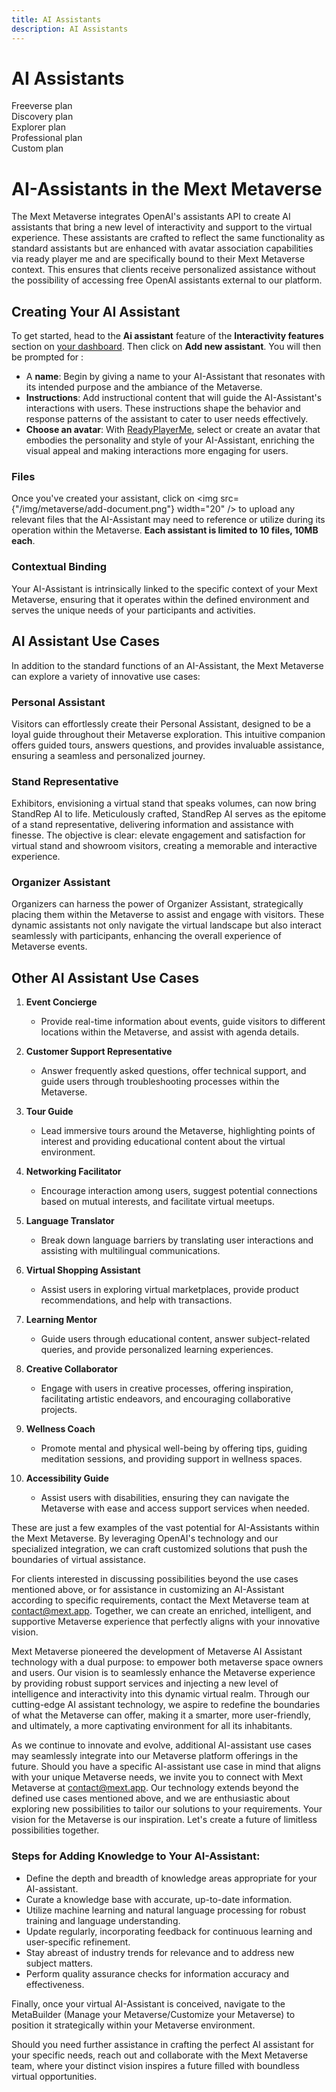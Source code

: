 ```yaml
---
title: AI Assistants
description: AI Assistants
---
```


# AI Assistants

<div class="flex-row">
  <div class="plan">Freeverse plan</div>
  <div class="plan">Discovery plan</div>
  <div class="plan">Explorer plan</div>
  <div class="plan">Professional plan</div>
  <div class="plan">Custom plan</div>
</div>

# AI-Assistants in the Mext Metaverse

The Mext Metaverse integrates OpenAI's assistants API to create AI assistants that bring a new level of interactivity and support to the virtual experience. These assistants are crafted to reflect the same functionality as standard assistants but are enhanced with avatar association capabilities via ready player me and are specifically bound to their Mext Metaverse context. This ensures that clients receive personalized assistance without the possibility of accessing free OpenAI assistants external to our platform.

## Creating Your AI Assistant

To get started, head to the **Ai assistant** feature of the **Interactivity features** section on [your dashboard](https://dashboard.mext.app/metaverse). Then click on **Add new assistant**. You will then be prompted for :

- A **name**: Begin by giving a name to your AI-Assistant that resonates with its intended purpose and the ambiance of the Metaverse.
- **Instructions**: Add instructional content that will guide the AI-Assistant's interactions with users. These instructions shape the behavior and response patterns of the assistant to cater to user needs effectively.
- **Choose an avatar**: With [ReadyPlayerMe](https://readyplayer.me/), select or create an avatar that embodies the personality and style of your AI-Assistant, enriching the visual appeal and making interactions more engaging for users.

### Files

Once you've created your assistant, click on <img src={"/img/metaverse/add-document.png"} width="20" /> to upload any relevant files that the AI-Assistant may need to reference or utilize during its operation within the Metaverse. **Each assistant is limited to 10 files, 10MB each**.

### Contextual Binding

Your AI-Assistant is intrinsically linked to the specific context of your Mext Metaverse, ensuring that it operates within the defined environment and serves the unique needs of your participants and activities.

## AI Assistant Use Cases

In addition to the standard functions of an AI-Assistant, the Mext Metaverse can explore a variety of innovative use cases:

### Personal Assistant

Visitors can effortlessly create their Personal Assistant, designed to be a loyal guide throughout their Metaverse exploration. This intuitive companion offers guided tours, answers questions, and provides invaluable assistance, ensuring a seamless and personalized journey.

### Stand Representative

Exhibitors, envisioning a virtual stand that speaks volumes, can now bring StandRep AI to life. Meticulously crafted, StandRep AI serves as the epitome of a stand representative, delivering information and assistance with finesse. The objective is clear: elevate engagement and satisfaction for virtual stand and showroom visitors, creating a memorable and interactive experience.

### Organizer Assistant

Organizers can harness the power of Organizer Assistant, strategically placing them within the Metaverse to assist and engage with visitors. These dynamic assistants not only navigate the virtual landscape but also interact seamlessly with participants, enhancing the overall experience of Metaverse events.

## Other AI Assistant Use Cases

1. **Event Concierge**

   - Provide real-time information about events, guide visitors to different locations within the Metaverse, and assist with agenda details.

2. **Customer Support Representative**

   - Answer frequently asked questions, offer technical support, and guide users through troubleshooting processes within the Metaverse.

3. **Tour Guide**

   - Lead immersive tours around the Metaverse, highlighting points of interest and providing educational content about the virtual environment.

4. **Networking Facilitator**

   - Encourage interaction among users, suggest potential connections based on mutual interests, and facilitate virtual meetups.

5. **Language Translator**

   - Break down language barriers by translating user interactions and assisting with multilingual communications.

6. **Virtual Shopping Assistant**

   - Assist users in exploring virtual marketplaces, provide product recommendations, and help with transactions.

7. **Learning Mentor**

   - Guide users through educational content, answer subject-related queries, and provide personalized learning experiences.

8. **Creative Collaborator**

   - Engage with users in creative processes, offering inspiration, facilitating artistic endeavors, and encouraging collaborative projects.

9. **Wellness Coach**

   - Promote mental and physical well-being by offering tips, guiding meditation sessions, and providing support in wellness spaces.

10. **Accessibility Guide**
    - Assist users with disabilities, ensuring they can navigate the Metaverse with ease and access support services when needed.

These are just a few examples of the vast potential for AI-Assistants within the Mext Metaverse. By leveraging OpenAI's technology and our specialized integration, we can craft customized solutions that push the boundaries of virtual assistance.

For clients interested in discussing possibilities beyond the use cases mentioned above, or for assistance in customizing an AI-Assistant according to specific requirements, contact the Mext Metaverse team at contact@mext.app. Together, we can create an enriched, intelligent, and supportive Metaverse experience that perfectly aligns with your innovative vision.

Mext Metaverse pioneered the development of Metaverse AI Assistant technology with a dual purpose: to empower both metaverse space owners and users. Our vision is to seamlessly enhance the Metaverse experience by providing robust support services and injecting a new level of intelligence and interactivity into this dynamic virtual realm. Through our cutting-edge AI assistant technology, we aspire to redefine the boundaries of what the Metaverse can offer, making it a smarter, more user-friendly, and ultimately, a more captivating environment for all its inhabitants.

As we continue to innovate and evolve, additional AI-assistant use cases may seamlessly integrate into our Metaverse platform offerings in the future. Should you have a specific AI-assistant use case in mind that aligns with your unique Metaverse needs, we invite you to connect with Mext Metaverse at contact@mext.app. Our technology extends beyond the defined use cases mentioned above, and we are enthusiastic about exploring new possibilities to tailor our solutions to your requirements. Your vision for the Metaverse is our inspiration. Let's create a future of limitless possibilities together.

### Steps for Adding Knowledge to Your AI-Assistant:

- Define the depth and breadth of knowledge areas appropriate for your AI-assistant.
- Curate a knowledge base with accurate, up-to-date information.
- Utilize machine learning and natural language processing for robust training and language understanding.
- Update regularly, incorporating feedback for continuous learning and user-specific refinement.
- Stay abreast of industry trends for relevance and to address new subject matters.
- Perform quality assurance checks for information accuracy and effectiveness.

Finally, once your virtual AI-Assistant is conceived, navigate to the MetaBuilder (Manage your Metaverse/Customize your Metaverse) to position it strategically within your Metaverse environment.

Should you need further assistance in crafting the perfect AI assistant for your specific needs, reach out and collaborate with the Mext Metaverse team, where your distinct vision inspires a future filled with boundless virtual opportunities.
